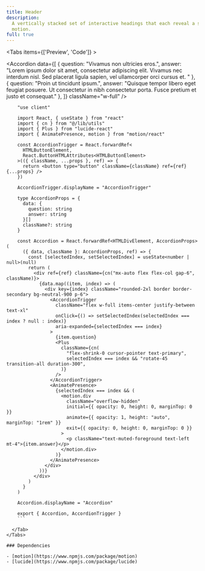 ```yaml
---
title: Header
description:
  A vertically stacked set of interactive headings that each reveal a section of content powered by
  motion.
full: true
---
```



<Tabs items={['Preview', 'Code']} >
  <Tab value="Preview" >
    <div className="flex items-center justify-center max-w-lg mx-auto w-full min-h-[500px]">
      <Accordion 
        data={[
          {
            question: "Vivamus non ultricies eros.",
            answer: "Lorem ipsum dolor sit amet, consectetur adipiscing elit. Vivamus nec interdum nisl. Sed placerat ligula sapien, vel ullamcorper orci cursus et. "
          },
          {
            question: "Proin ut tincidunt ipsum.",
            answer: "Quisque tempor libero eget feugiat posuere. Ut consectetur in nibh consectetur porta. Fusce pretium et justo et consequat."
          },
        ]}
        className="w-full"
      />
    </div>
  </Tab>
  <Tab value="Code" >
```tsx
    "use client"

    import React, { useState } from "react"
    import { cn } from "@/lib/utils"
    import { Plus } from "lucide-react"
    import { AnimatePresence, motion } from "motion/react"

    const AccordionTrigger = React.forwardRef<
      HTMLButtonElement,
      React.ButtonHTMLAttributes<HTMLButtonElement>
    >(({ className, ...props }, ref) => {
      return <button type="button" className={className} ref={ref} {...props} />
    })

    AccordionTrigger.displayName = "AccordionTrigger"

    type AccordionProps = {
      data: {
        question: string
        answer: string
      }[]
      className?: string
    }

    const Accordion = React.forwardRef<HTMLDivElement, AccordionProps>(
      ({ data, className }: AccordionProps, ref) => {
        const [selectedIndex, setSelectedIndex] = useState<number | null>(null)
        return (
          <div ref={ref} className={cn("mx-auto flex flex-col gap-6", className)}>
            {data.map((item, index) => (
              <div key={index} className="rounded-2xl border border-secondary bg-neutral-900 p-6">
                <AccordionTrigger
                  className="flex w-full items-center justify-between text-xl"
                  onClick={() => setSelectedIndex(selectedIndex === index ? null : index)}
                  aria-expanded={selectedIndex === index}
                >
                  {item.question}
                  <Plus
                    className={cn(
                      "flex-shrink-0 cursor-pointer text-primary",
                      selectedIndex === index && "rotate-45 transition-all duration-300",
                    )}
                  />
                </AccordionTrigger>
                <AnimatePresence>
                  {selectedIndex === index && (
                    <motion.div
                      className="overflow-hidden"
                      initial={{ opacity: 0, height: 0, marginTop: 0 }}
                      animate={{ opacity: 1, height: "auto", marginTop: "1rem" }}
                      exit={{ opacity: 0, height: 0, marginTop: 0 }}
                    >
                      <p className="text-muted-foreground text-left mt-4">{item.answer}</p>
                    </motion.div>
                  )}
                </AnimatePresence>
              </div>
            ))}
          </div>
        )
      }
    )

    Accordion.displayName = "Accordion"

    export { Accordion, AccordionTrigger }
    ```

  </Tab>
</Tabs>

### Dependencies

- [motion](https://www.npmjs.com/package/motion)
- [lucide](https://www.npmjs.com/package/lucide)
